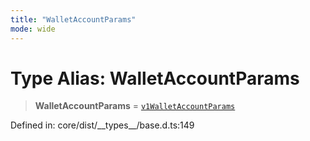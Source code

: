 ```yaml
---
title: "WalletAccountParams"
mode: wide
---
```

  
# Type Alias: WalletAccountParams

> **WalletAccountParams** = [`v1WalletAccountParams`](../../../_turnkey/sdk-types/v1WalletAccountParams/readme)

Defined in: core/dist/\_\_types\_\_/base.d.ts:149
